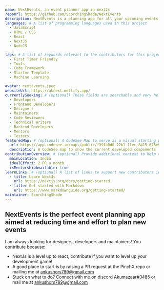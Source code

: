 ```yaml
---
name: NextEvents, an event planner app in nextJs
repoUrl: https://github.com/ScorchingShade/NextEvents
description: NextEvents is a planning app for all your upcoming events
languages: # A list of programming languages used in this project
  - JavaScript
  - HTML / CSS
  - React
  - NextJS
  - NodeJS

tags: # A list of keywords relevant to the contributors for this project
  - First Timer Friendly
  - Tools
  - Code Framework
  - Starter Template
  - Machine Learning

avatar: nextevents.jpeg
websiteUrl: https://aknext.netlify.app/
currentlySeeking: # (optional) These fields are searchable and very helpful for contributors to match well with your project
  - Developers
  - Frontend Developers
  - Designers
  - Maintainers
  - Code Reviewers
  - Technical Writers
  - Backend Developers
  - Mentors
  - Testers
featuredMap: # (optional) A CodeSee Map to serve as a visual starting point for contributors
  url: https://app.codesee.io/maps/public/f391b0d0-22b1-11ec-8415-678e910efb84
  description: A CodeSee map to show the current developed components
contributionOverview: # (optional) Provide additional context to help contributors match well with your project
  mainLocation: India
  idealEffort: 2 PR a month
  isMentorshipAvailable: true
learnLinks: # (optional) A list of links to support new contributors in learning about your project and tech stack and culture / community
  - title: Learn NextJs
    url: https://nextjs.org/docs/getting-started
  - title: Get started with Markdown
    url: https://www.markdownguide.org/getting-started/
maintainer: ScorchingShade
---
```


<!-- Divide your content into sections using our handy shortcodes. Each section is optional -->

<Overview>

## NextEvents is the perfect event planning app aimed at reducing time and effort to plan new events

</Overview>

<Contributing>

I am always looking for designers, developers and maintainers! You contribute because:

- NextJs is a level up to react, contribute if you want to level up your development game!
- A good place to start is by raising a PR request at the PinchX repo or mailing me at ankushors789@gmail.com
- Stuck on what to do? Connect with me on discord Akumazaar#0485 or mail me at ankushors789@gmail.com


</Contributing>
